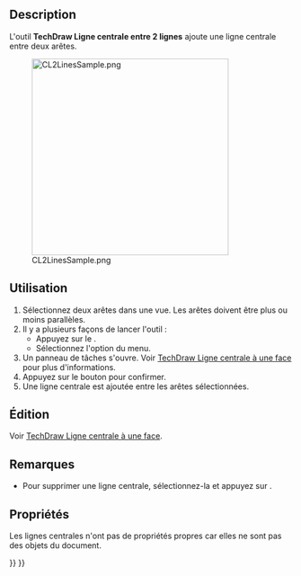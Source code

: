 <languages/>

{{Docnav/fr
|[[TechDraw_FaceCenterLine/fr|Ligne centrale à une face]]
|[[TechDraw_2PointCenterLine/fr|Ligne centrale entre 2 points]]
|[[TechDraw_Workbench/fr|Atelier TechDraw]]
|IconL=TechDraw_FaceCenterLine.svg
|IconR=TechDraw_2PointCenterLine.svg
|IconC=Workbench_TechDraw.svg
}}

{{GuiCommand/fr
|Name=TechDraw 2LineCenterLine
|Name/fr=TechDraw Ligne centrale entre 2 lignes
|MenuLocation=TechDraw → Ajouter des lignes → Ajouter une ligne centrale entre 2 lignes
|Workbenches=[[TechDraw_Workbench/fr|TechDraw]]
|Version=0.19
|SeeAlso=[[TechDraw_FaceCenterLine/fr|TechDraw Ligne centrale à une surface]], [[TechDraw_2PointCenterLine|TechDraw Ligne centrale entre 2 sommets]]
}}

==Description==

L'outil '''TechDraw Ligne centrale entre 2 lignes''' ajoute une ligne centrale entre deux arêtes.

[[Image:CL2LinesSample.png|350px]]

{{Caption|Ligne centrale alignée entre 2 arêtes}}

<span id="Usage_create"></span>
==Utilisation==

# Sélectionnez deux arêtes dans une vue. Les arêtes doivent être plus ou moins parallèles.
# Il y a plusieurs façons de lancer l'outil :
#* Appuyez sur le {{Button|[[Image:TechDraw_2LineCenterLine.svg|16px]] [[TechDraw_2LineCenterLine/fr|Ajouter une ligne centrale entre 2 lignes]]}}.
#* Sélectionnez l'option {{MenuCommand|TechDraw → Ajouter des lignes → [[Image:TechDraw_2LineCenterLine.svg|16px]] Ajouter une ligne centrale entre 2 lignes}} du menu.
# Un panneau de tâches s'ouvre. Voir [[TechDraw_FaceCenterLine/fr#Options|TechDraw Ligne centrale à une face]] pour plus d'informations.
# Appuyez sur le bouton {{Button|OK}} pour confirmer.
# Une ligne centrale est ajoutée entre les arêtes sélectionnées.

<span id="Usage_edit"></span>
==Édition==

Voir [[TechDraw_FaceCenterLine/fr#Édition|TechDraw Ligne centrale à une face]].

<span id="Notes"></span>
==Remarques==

* Pour supprimer une ligne centrale, sélectionnez-la et appuyez sur {{KEY|Supprimer}}. {{Version/fr|1.0}}

<span id="Properties"></span>
==Propriétés==

Les lignes centrales n'ont pas de propriétés propres car elles ne sont pas des objets du document.


{{Docnav/fr
|[[TechDraw_FaceCenterLine/fr|Ligne centrale à une face]]
|[[TechDraw_2PointCenterLine/fr|Ligne centrale entre 2 points]]
|[[TechDraw_Workbench/fr|Atelier TechDraw]]
|IconL=TechDraw_FaceCenterLine.svg
|IconR=TechDraw_2PointCenterLine.svg
|IconC=Workbench_TechDraw.svg
}}

{{TechDraw Tools navi{{#translation:}}}}
{{Userdocnavi{{#translation:}}}}